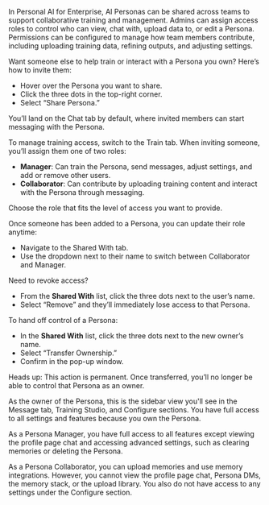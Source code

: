 In Personal AI for Enterprise, AI Personas can be shared across teams to support collaborative training and management. Admins can assign access roles to control who can view, chat with, upload data to, or edit a Persona. Permissions can be configured to manage how team members contribute, including uploading training data, refining outputs, and adjusting settings.

Want someone else to help train or interact with a Persona you own? Here’s how to invite them:

- Hover over the Persona you want to share.
- Click the three dots in the top-right corner.
- Select “Share Persona.”

You’ll land on the Chat tab by default, where invited members can start messaging with the Persona.


To manage training access, switch to the Train tab. When inviting someone, you’ll assign them one of two roles:
- **Manager**: Can train the Persona, send messages, adjust settings, and add or remove other users.
- **Collaborator**: Can contribute by uploading training content and interact with the Persona through messaging.

Choose the role that fits the level of access you want to provide.

Once someone has been added to a Persona, you can update their role anytime:
- Navigate to the Shared With tab.
- Use the dropdown next to their name to switch between Collaborator and Manager.

Need to revoke access?
- From the **Shared With** list, click the three dots next to the user’s name.
- Select “Remove” and they’ll immediately lose access to that Persona.

To hand off control of a Persona:
- In the **Shared With** list, click the three dots next to the new owner’s name.
- Select “Transfer Ownership.”
- Confirm in the pop-up window.

Heads up: This action is permanent. Once transferred, you’ll no longer be able to control that Persona as an owner.

As the owner of the Persona, this is the sidebar view you'll see in the Message tab, Training Studio, and Configure sections. You have full access to all settings and features because you own the Persona.



As a Persona Manager, you have full access to all features except viewing the profile page chat and accessing advanced settings, such as clearing memories or deleting the Persona.




As a Persona Collaborator, you can upload memories and use memory integrations. However, you cannot view the profile page chat, Persona DMs, the memory stack, or the upload library. You also do not have access to any settings under the Configure section.


